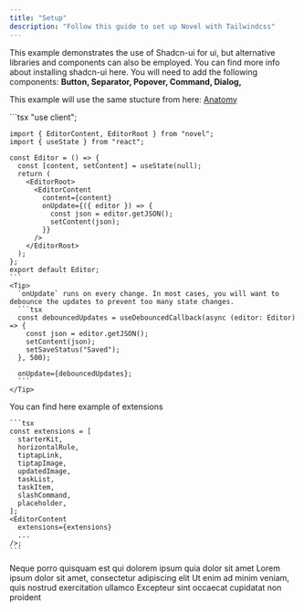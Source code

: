 ```yaml
---
title: "Setup"
description: "Follow this guide to set up Novel with Tailwindcss"
---
```


<Info>
  This example demonstrates the use of Shadcn-ui for ui, but alternative libraries and components
  can also be employed.
</Info>

<Card title='Shadcn-ui' icon='link' href='https://ui.shadcn.com/docs/installation'>
  You can find more info about installing shadcn-ui here. You will need to add the following
  components: <b>Button, Separator, Popover, Command, Dialog,</b>
</Card>

This example will use the same stucture from here: [Anatomy](/quickstart#anatomy)

<Steps>
  <Step title="Add editor wrapper">
    ```tsx
    "use client";

    import { EditorContent, EditorRoot } from "novel";
    import { useState } from "react";

    const Editor = () => {
      const [content, setContent] = useState(null);
      return (
        <EditorRoot>
          <EditorContent
            content={content}
            onUpdate={({ editor }) => {
              const json = editor.getJSON();
              setContent(json);
            }}
          />
        </EditorRoot>
      );
    };
    export default Editor;
    ```
    <Tip>
      `onUpdate` runs on every change. In most cases, you will want to debounce the updates to prevent too many state changes.
      ```tsx
      const debouncedUpdates = useDebouncedCallback(async (editor: Editor) => {
        const json = editor.getJSON();
        setContent(json);
        setSaveStatus("Saved");
      }, 500);

      onUpdate={debouncedUpdates};
      ```
    </Tip>

  </Step>

  <Step Step title="Configure extensions">
    <Card title='Extensions' icon='link' href='/guides/tailwind/extensions'>
      You can find here example of extensions
    </Card>

    ```tsx
    const extensions = [
      starterKit,
      horizontalRule,
      tiptapLink,
      tiptapImage,
      updatedImage,
      taskList,
      taskItem,
      slashCommand,
      placeholder,
    ];
    <EditorContent
      extensions={extensions}
      ...
    />;
    ```

  </Step>
  <Step title="Create Menus">
      <CardGroup cols={2}>
      <Card title="First Card" icon="square-1">
        Neque porro quisquam est qui dolorem ipsum quia dolor sit amet
      </Card>
      <Card title="Second Card" icon="square-2">
        Lorem ipsum dolor sit amet, consectetur adipiscing elit
      </Card>
      <Card title="Third Card" icon="square-3">
        Ut enim ad minim veniam, quis nostrud exercitation ullamco
      </Card>
      <Card title="Fourth Card" icon="square-4">
        Excepteur sint occaecat cupidatat non proident
      </Card>
    </CardGroup>
  </Step>
</Steps>
